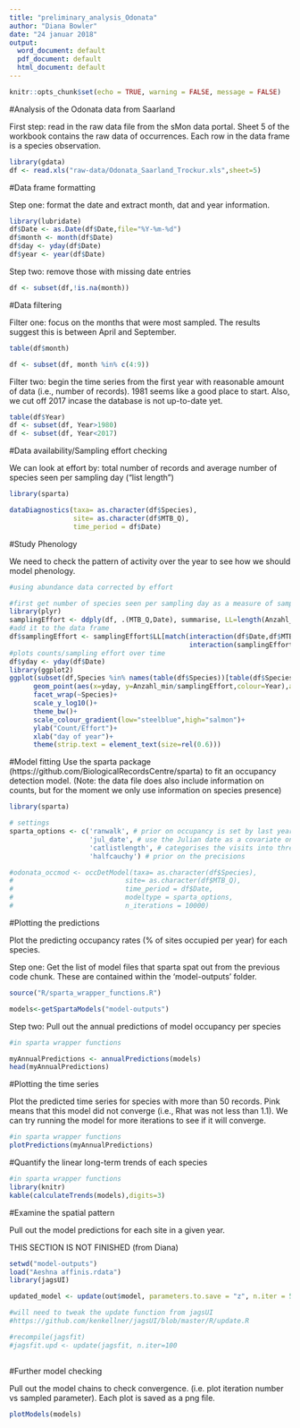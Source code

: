 ```yaml
---
title: "preliminary_analysis_Odonata"
author: "Diana Bowler"
date: "24 januar 2018"
output:
  word_document: default
  pdf_document: default
  html_document: default
---
```


```r

knitr::opts_chunk$set(echo = TRUE, warning = FALSE, message = FALSE)

```

#Analysis of the Odonata data from Saarland

First step: read in the raw data file from the sMon data portal.
Sheet 5 of the workbook contains the raw data of occurrences.
Each row in the data frame is a species observation.

```r

library(gdata)
df <- read.xls("raw-data/Odonata_Saarland_Trockur.xls",sheet=5)

```

#Data frame formatting

Step one: format the date and extract month, dat and year information.

```r

library(lubridate)
df$Date <- as.Date(df$Date,file="%Y-%m-%d")
df$month <- month(df$Date)
df$day <- yday(df$Date)
df$year <- year(df$Date)

```

Step two: remove those with missing date entries

```r

df <- subset(df,!is.na(month))

```


#Data filtering

Filter one: focus on the months that were most sampled. The results suggest this is between April and September.

```r

table(df$month)

df <- subset(df, month %in% c(4:9))

```

Filter two: begin the time series from the first year with reasonable amount of data (i.e., number of records). 1981 seems like a good place to start. Also, we cut off 2017 incase the database is not up-to-date yet.

```r

table(df$Year)
df <- subset(df, Year>1980)
df <- subset(df, Year<2017)

```

#Data availability/Sampling effort checking

We can look at effort by: total number of records and average number of species seen per sampling day ("list length")

```r

library(sparta)

dataDiagnostics(taxa= as.character(df$Species), 
                site= as.character(df$MTB_Q), 
                time_period = df$Date)

```


#Study Phenology

We need to check the pattern of activity over the year to see how we should model phenology.

```r

#using abundance data corrected by effort

#first get number of species seen per sampling day as a measure of sampling effort:
library(plyr)
samplingEffort <- ddply(df, .(MTB_Q,Date), summarise, LL=length(Anzahl_min))
#add it to the data frame
df$samplingEffort <- samplingEffort$LL[match(interaction(df$Date,df$MTB_Q),
                                             interaction(samplingEffort$Date,samplingEffort$MTB_Q))]
#plots counts/sampling effort over time
df$yday <- yday(df$Date)
library(ggplot2)
ggplot(subset(df,Species %in% names(table(df$Species))[table(df$Species)>50]))+
      geom_point(aes(x=yday, y=Anzahl_min/samplingEffort,colour=Year),alpha=0.5)+
      facet_wrap(~Species)+
      scale_y_log10()+
      theme_bw()+
      scale_colour_gradient(low="steelblue",high="salmon")+
      ylab("Count/Effort")+
      xlab("day of year")+
      theme(strip.text = element_text(size=rel(0.6)))

```

#Model fitting
Use the sparta package (https://github.com/BiologicalRecordsCentre/sparta) to fit an occupancy detection model.
(Note: the data file does also include information on counts, but for the moment we only use information on species presence)

```r
library(sparta)

# settings
sparta_options <- c('ranwalk', # prior on occupancy is set by last year's posterior
                    'jul_date', # use the Julian date as a covariate on the detection probability
                    'catlistlength', # categorises the visits into three sets of 'qualities'
                    'halfcauchy') # prior on the precisions

#odonata_occmod <- occDetModel(taxa= as.character(df$Species), 
#                            site= as.character(df$MTB_Q), 
#                            time_period = df$Date,
#                            modeltype = sparta_options,
#                            n_iterations = 10000)


```

#Plotting the predictions

Plot the predicting occupancy rates (% of sites occupied per year) for each species.

Step one: Get the list of model files that sparta spat out from the previous code chunk. These are contained within the 'model-outputs' folder.

```r
source("R/sparta_wrapper_functions.R")

models<-getSpartaModels("model-outputs")

```

Step two: Pull out the annual predictions of model occupancy per species

```r
#in sparta wrapper functions

myAnnualPredictions <- annualPredictions(models)
head(myAnnualPredictions)

```

#Plotting the time series

Plot the predicted time series for species with more than 50 records.
Pink means that this model did not converge (i.e., Rhat was not less than 1.1).
We can try running the model for more iterations to see if it will converge.

```r

#in sparta wrapper functions
plotPredictions(myAnnualPredictions)

```

#Quantify the linear long-term trends of each species

```r

#in sparta wrapper functions
library(knitr)
kable(calculateTrends(models),digits=3)

```


#Examine the spatial pattern 

Pull out the model predictions for each site in a given year.

THIS SECTION IS NOT FINISHED (from Diana)

```r

setwd("model-outputs")
load("Aeshna affinis.rdata")
library(jagsUI)

updated_model <- update(out$model, parameters.to.save = "z", n.iter = 5000)

#will need to tweak the update function from jagsUI
#https://github.com/kenkellner/jagsUI/blob/master/R/update.R

#recompile(jagsfit)
#jagsfit.upd <- update(jagsfit, n.iter=100
                      
```

#Further model checking

Pull out the model chains to check convergence.
(i.e. plot iteration number vs sampled parameter).
Each plot is saved as a png file.

```r

plotModels(models)


```

